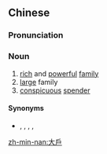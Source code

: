 {{also|大户}}
==Chinese==
{{zh-forms|s=大户}}

===Pronunciation===
{{zh-pron
|m=dàhù
|cat=n
}}

===Noun===
{{zh-noun}}

# [[rich]] and [[powerful]] [[family]]
# [[large]] family
# [[conspicuous]] [[spender]]

====Synonyms====
* {{sense|rich family}} {{zh-l|富家}}, {{zh-l|高門}}, {{zh-l|豪門}}, {{zh-l|好人家}}, {{zh-l|有錢人家}}

[[zh-min-nan:大戶]]